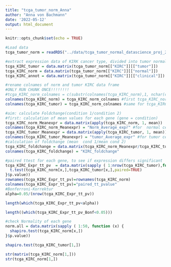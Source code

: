 ```yaml
---
title: "tcga_tumor_norm_Anna"
author: "Anna von Bachmann"
date: '2022-05-12'
output: html_document
---
```


```r
knitr::opts_chunk$set(echo = TRUE)
```


```r
#Load data
tcga_tumor_norm = readRDS("../data/tcga_tumor_normal_datascience_proj_2022.RDS")
```

```r
#extract expression data of KIRK cancer type, divided into tumor normal and annotation data, one data frame each
tcga_KIRC_tumor = data.matrix(tcga_tumor_norm[["KIRC"]][["tumor"]])
tcga_KIRC_norm = data.matrix(tcga_tumor_norm[["KIRC"]][["normal"]])
tcga_KIRC_annot = data.matrix(tcga_tumor_norm[["KIRC"]][["clinical"]])
```



```r
#rename colnames of norm and tumor KIRC data frame
#ONLY RUN CHUNK ONCE!!!!!!!!
#tcga_KIRC_norm_colnames = c(substr(colnames(tcga_KIRC_norm),1, nchar(colnames(tcga_KIRC_norm))-3))
colnames(tcga_KIRC_norm) = tcga_KIRC_norm_colnames #first tcga_KIRC_norm
colnames(tcga_KIRC_tumor) = tcga_KIRC_norm_colnames #same for tcga_KIRC_tumor

```
```r
#aim: calculate Foldchange(condition 1/condition 2)
#first: calculation of mean values for each gene (gene = condition)
tcga_KIRC_norm_Meanexpr = data.matrix(apply(tcga_KIRC_norm, 1, mean))
colnames(tcga_KIRC_norm_Meanexpr) = "Norm_Average_expr" #for  normal cell data
tcga_KIRC_tumor_Meanexpr = data.matrix(apply(tcga_KIRC_tumor, 1, mean))
colnames(tcga_KIRC_tumor_Meanexpr) = "tumor_Average_expr" #for tumor cell data
#calculation of foldchange (mean  cond 1/mean cond 2)
tcga_KIRC_foldchange = data.matrix(tcga_KIRC_norm_Meanexpr/tcga_KIRC_tumor_Meanexpr)
colnames(tcga_KIRC_foldchange) = "KIRC_foldchange"
```


```r
#paired ttest for each gene, to see if expression differs significant
tcga_KIRC_Expr_tt_pv  = data.matrix(sapply ( 1:nrow(tcga_KIRC_tumor),function (x) {
  t.test(tcga_KIRC_norm[x,],tcga_KIRC_tumor[x,],paired=TRUE)
}$p.value))
rownames(tcga_KIRC_Expr_tt_pv)=rownames(tcga_KIRC_norm)
colnames(tcga_KIRC_Expr_tt_pv)="paired_tt_pvalue"
#Bonferroni-Korrektur
alpha=0.05/(nrow(tcga_KIRC_Expr_tt_pv))
```


```r
length(which(tcga_KIRC_Expr_tt_pv<alpha))

```
```r
length((which(tcga_KIRC_Expr_tt_pv_Bonf<0.05)))
```

```r
#check Normality of each gene
norm.all = data.matrix(sapply ( 1:50, function (x) {
  shapiro.test(tcga_KIRC_norm[x,])
}$p.value))
```


```r
shapiro.test(tcga_KIRC_tumor[1,])
```
```r
str(matrix(tcga_KIRC_norm[1,]))
str(tcga_KIRC_norm[1,])
```

